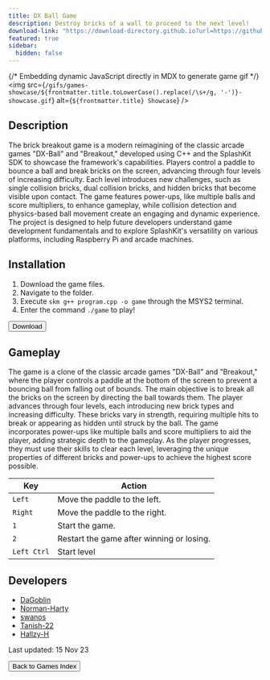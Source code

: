 ```yaml
---
title: DX Ball Game
description: Destroy bricks of a wall to proceed to the next level!
download-link: "https://download-directory.github.io?url=https://github.com/thoth-tech/DXBallGame/tree/0c6cc44255427fe7e8503134ce2a9f42f8f3a480"
featured: true
sidebar:
  hidden: false
---
```


{/* Embedding dynamic JavaScript directly in MDX to generate game gif */}
<img 
  src={`/gifs/games-showcase/${frontmatter.title.toLowerCase().replace(/\s+/g, '-')}-showcase.gif`} 
  alt={`${frontmatter.title} Showcase`} 
/>

## Description

The brick breakout game is a modern reimagining of the classic arcade games "DX-Ball" and "Breakout," developed using C++ and the SplashKit SDK to showcase the framework's capabilities. Players control a paddle to bounce a ball and break bricks on the screen, advancing through four levels of increasing difficulty. Each level introduces new challenges, such as single collision bricks, dual collision bricks, and hidden bricks that become visible upon contact. The game features power-ups, like multiple balls and score multipliers, to enhance gameplay, while collision detection and physics-based ball movement create an engaging and dynamic experience. The project is designed to help future developers understand game development fundamentals and to explore SplashKit's versatility on various platforms, including Raspberry Pi and arcade machines.

## Installation

1. Download the game files.
2. Navigate to the folder.
3. Execute `skm g++ program.cpp -o game` through the MSYS2 terminal.
4. Enter the command `./game` to play!

<div class="centered-button-container">
  <button
    class="custom-button"
    onclick={`window.open('${frontmatter['download-link']}', '_blank')`}>
    Download
  </button>
</div>

## Gameplay

The game is a clone of the classic arcade games "DX-Ball" and "Breakout," where the player controls a paddle at the bottom of the screen to prevent a bouncing ball from falling out of bounds. The main objective is to break all the bricks on the screen by directing the ball towards them. The player advances through four levels, each introducing new brick types and increasing difficulty. These bricks vary in strength, requiring multiple hits to break or appearing as hidden until struck by the ball. The game incorporates power-ups like multiple balls and score multipliers to aid the player, adding strategic depth to the gameplay. As the player progresses, they must use their skills to clear each level, leveraging the unique properties of different bricks and power-ups to achieve the highest score possible.

| **Key**     | **Action**                                |
| ----------- | ----------------------------------------- |
| `Left`      | Move the paddle to the left.              |
| `Right`     | Move the paddle to the right.             |
| `1`         | Start the game.                           |
| `2`         | Restart the game after winning or losing. |
| `Left Ctrl` | Start level                               |

## Developers

- [DaGoblin](https://github.com/DaGoblin)
- [Norman-Harty](https://github.com/Norman-Harty)
- [swanos](https://github.com/swanos)
- [Tanish-22](https://github.com/Tanish-22)
- [Hallzy-H](https://github.com/Hallzy-H)

Last updated: 15 Nov 23

<div class="centered-button-container">
  <button class="custom-button" onclick="location.href='/games'">
    Back to Games Index
  </button>
</div>
